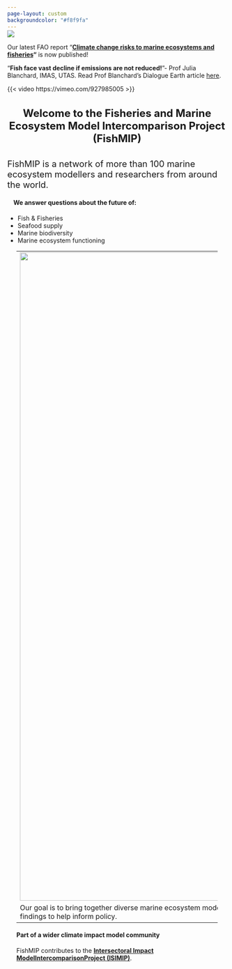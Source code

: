 ```yaml
---
page-layout: custom
backgroundcolor: "#f8f9fa"
---
```


::: {#shutterstock .column-screen style="padding: 0em;margin-top: -1em"}
![](images/fush!.jpeg.jpg){.banner fig-align="center"}
:::

::: marquee
::: content
Our latest FAO report "[**Climate change risks to marine ecosystems and fisheries**](https://openknowledge.fao.org/items/ae42f17d-4685-4c7e-8e3d-424cea16c8d4)**"** is now published!

"**Fish face vast decline if emissions are not reduced!**"- Prof Julia Blanchard, IMAS, UTAS. Read Prof Blanchard's Dialogue Earth article [here](https://dialogue.earth/en/ocean/fish-face-vast-decline-if-emissions-are-not-reduced/).
:::
:::

{{< video https://vimeo.com/927985005 >}}

<div>

#### **Welcome to the Fisheries and Marine Ecosystem Model Intercomparison Project (FishMIP)** {style="text-align: center; font-size:1.5rem"}

::: {style="font-size: 1.25rem"}
FishMIP is a network of more than 100 marine ecosystem modellers and researchers from around the world.
:::

<div>

#### We answer questions about the future of: {style="margin-left: 1em"}

-   Fish & Fisheries
-   Seafood supply
-   Marine biodiversity
-   Marine ecosystem functioning

</div>

::: {style="margin-left: 1.5em; margin-right: 1.5em"}
|                                                                                                                                                                                                                                |
|--------------------------------------------------------------------------------------------------------------------------------------------------------------------------------------------------------------------------------|
| ![](nemow.jpg){.column-page fig-align="center" style="padding: 0em" width="1489"}                                                                                                                                              |
| Our goal is to bring together diverse marine ecosystem models to help better understand and project the long-term impacts of climate change on fisheries and marine ecosystems, and to use our findings to help inform policy. |

#### Part of a wider climate impact model community

FishMIP contributes to the [**Intersectoral Impact ModelIntercomparisonProject (ISIMIP)**](https://www.isimip.org/){.email-link}.
:::

</div>
